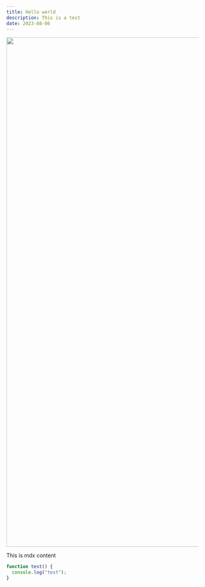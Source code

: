 ```yaml
---
title: Hello world
description: This is a test
date: 2023-08-06
---
```


<Image
  src="https://images.unsplash.com/photo-1691077039347-9b6229a73c0c?ixlib=rb-4.0.3&ixid=M3wxMjA3fDB8MHxwaG90by1wYWdlfHx8fGVufDB8fHx8fA%3D%3D&auto=format&fit=crop&w=2000&q=85"
  width="2000"
  height="1333"
/>

This is mdx content

```js
function test() {
  console.log("test");
}
```
